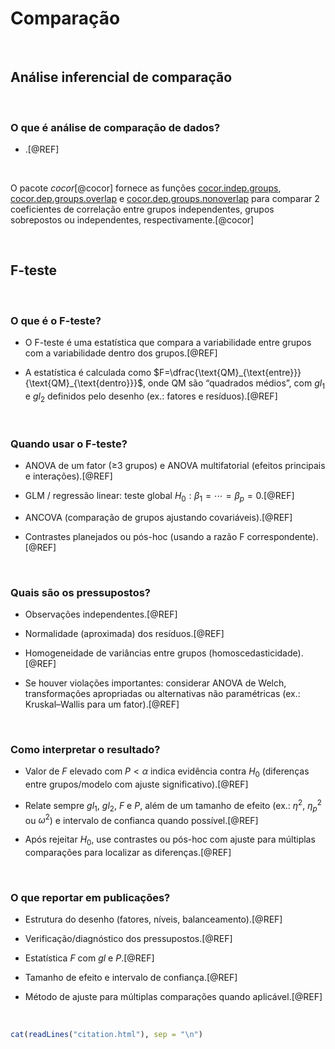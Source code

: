 # **Comparação** {#comparacao}

<br>

## Análise inferencial de comparação

<br>

### O que é análise de comparação de dados?

-   .[@REF]

<br>

::: {.infobox .Rlogo data-latex="{images/Rlogo}"}
O pacote *cocor*[@cocor] fornece as funções [cocor.indep.groups](https://www.rdocumentation.org/packages/stats/versions/3.6.2/topics/cor.test), [cocor.dep.groups.overlap](https://www.rdocumentation.org/packages/stats/versions/3.6.2/topics/cor.test) e [cocor.dep.groups.nonoverlap](https://www.rdocumentation.org/packages/stats/versions/3.6.2/topics/cor.test) para comparar 2 coeficientes de correlação entre grupos independentes, grupos sobrepostos ou independentes, respectivamente.[@cocor]
:::

<br>

## F-teste

<br>

### O que é o F-teste?

-   O F-teste é uma estatística que compara a variabilidade entre grupos com a variabilidade dentro dos grupos.[@REF]

-   A estatística é calculada como $F=\dfrac{\text{QM}_{\text{entre}}}{\text{QM}_{\text{dentro}}}$, onde $\text{QM}$ são “quadrados médios”, com $gl_{1}$ e $gl_{2}$ definidos pelo desenho (ex.: fatores e resíduos).[@REF]

<br>

### Quando usar o F-teste?

-   ANOVA de um fator (≥3 grupos) e ANOVA multifatorial (efeitos principais e interações).[@REF]

-   GLM / regressão linear: teste global $H_{0}:\beta_{1}=\cdots=\beta_{p}=0$.[@REF]

-   ANCOVA (comparação de grupos ajustando covariáveis).[@REF]

-   Contrastes planejados ou pós-hoc (usando a razão F correspondente).[@REF]

<br>

### Quais são os pressupostos?

-   Observações independentes.[@REF]

-   Normalidade (aproximada) dos resíduos.[@REF]

-   Homogeneidade de variâncias entre grupos (homoscedasticidade).[@REF]

-   Se houver violações importantes: considerar ANOVA de Welch, transformações apropriadas ou alternativas não paramétricas (ex.: Kruskal–Wallis para um fator).[@REF]

<br>

### Como interpretar o resultado?

-   Valor de $F$ elevado com $P<\alpha$ indica evidência contra $H_{0}$ (diferenças entre grupos/modelo com ajuste significativo).[@REF]

-   Relate sempre $gl_{1}$, $gl_{2}$, $F$ e $P$, além de um tamanho de efeito (ex.: $\eta^{2}$, $\eta^{2}_{p}$ ou $\omega^{2}$) e intervalo de confianca quando possível.[@REF]

-   Após rejeitar $H_{0}$, use contrastes ou pós-hoc com ajuste para múltiplas comparações para localizar as diferenças.[@REF]

<br>

### O que reportar em publicações?

-   Estrutura do desenho (fatores, níveis, balanceamento).[@REF]

-   Verificação/diagnóstico dos pressupostos.[@REF]

-   Estatística $F$ com $gl$ e $P$.[@REF]

-   Tamanho de efeito e intervalo de confiança.[@REF]

-   Método de ajuste para múltiplas comparações quando aplicável.[@REF] 

<br>

```r
cat(readLines("citation.html"), sep = "\n")
```

<br>
